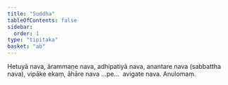 ```yaml
---
title: "Suddha"
tableOfContents: false
sidebar:
  order: 1
type: "tipitaka"
basket: "ab"
---
```



<DynamicBreadcrumb />

<Division number="4">

<Paragraph number="1332">
Hetuyā nava, ārammaṇe nava, adhipatiyā nava, anantare nava (sabbattha nava), vipāke ekaṃ, āhāre nava …pe…  avigate nava.

</Paragraph>
</Division>

<Paragraph number="1333" type="center">
Anulomaṃ.
</Paragraph>